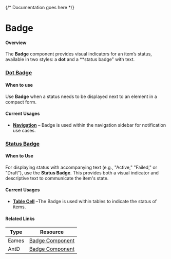 

<Meta of={BadgeStories} />

{/* Documentation goes here */}

# Badge

#### Overview

The **Badge** component provides visual indicators for an item’s status, available in two styles: a **dot** and a \*\*status badge" with text.

### [Dot Badge](https://mparticle.github.io/aquarium/?path=/story/components-data-display-badge--dot-badge)

#### When to use

Use **Badge** when a status needs to be displayed next to an element in a compact form.

#### Current Usages

- **[Navigation](https://mparticle.github.io/aquarium/?path=/story/components-navigation-globalnavigation--primary)** – Badge is used within the navigation sidebar for notification use cases.

<Canvas of={BadgeStories.DotBadge} />

### [Status Badge](https://mparticle.github.io/aquarium/?path=/story/components-data-display-badge--example-status)

#### When to Use

For displaying status with accompanying text (e.g., "Active," "Failed," or "Draft"), use the **Status Badge**. This provides both a visual indicator and descriptive text to communicate the item's state.

#### Current Usages

- **[Table Cell](https://mparticle.github.io/aquarium/?path=/story/ux-patterns-table-table--basic-table)** –The Badge is used within tables to indicate the status of items.

#### Related Links

| Type  | Resource                                                                                                                                                          |
| ----- | ----------------------------------------------------------------------------------------------------------------------------------------------------------------- |
| Eames | [Badge Component](https://www.figma.com/design/veXnmignQnJz8StIq10VJ5/Eames-2.0---Foundations-%26-Components?node-id=399-0&node-type=canvas&t=B6HJWqqDsUOypZQj-0) |
| AntD  | [Badge Component](https://ant.design/components/badge)                                                                                                            |

<Canvas of={BadgeStories.StatusBadge} />
